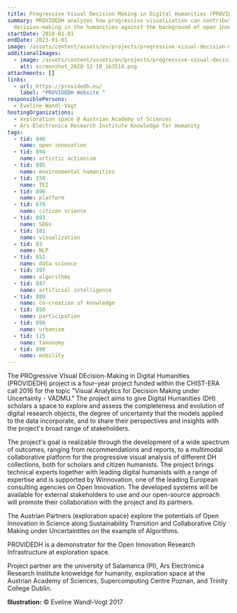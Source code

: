 ```yaml
---
title: Progressive Visual Decision Making in Digital Humanities (PROVIDEDH)
summary: PROVIDEDH analyzes how progressive visualization can contribute to
  decision-making in the humanities against the background of open innovation.
startDate: 2018-01-01
endDate: 2023-01-01
image: /assets/content/assets/en/projects/progressive-visual-decision-making-digital-humanities-providedh/cropped-providedh-long_2.png
additionalImages:
  - image: /assets/content/assets/en/projects/progressive-visual-decision-making-digital-humanities-providedh/additionalImages/screenshot_2020-12-10_163514.png
    alt: screenshot_2020-12-10_163514.png
attachments: []
links:
  - url: https://providedh.eu/
    label: "PROVIDEDH Website "
responsiblePersons:
  - Eveline Wandl-Vogt
hostingOrganizations:
  - exploration space @ Austrian Academy of Sciences
  - Ars Electronica Research Institute Knowledge for Humanity
tags:
  - tid: 840
    name: open innovation
  - tid: 894
    name: artistic actionism
  - tid: 895
    name: environmental humanities
  - tid: 150
    name: TEI
  - tid: 896
    name: platform
  - tid: 679
    name: citizen science
  - tid: 893
    name: SDGs
  - tid: 101
    name: visualization
  - tid: 83
    name: NLP
  - tid: 852
    name: data science
  - tid: 397
    name: algorithms
  - tid: 847
    name: artificial intelligence
  - tid: 889
    name: co-creation of knowledge
  - tid: 850
    name: participation
  - tid: 898
    name: urbanism
  - tid: 115
    name: taxonomy
  - tid: 899
    name: mobility
---
```

The PROgressive VIsual DEcision-Making in Digital Humanities (PROVIDEDH) project is a four-year project funded within the CHIST-ERA call 2016 for the topic "Visual Analytics for Decision Making under Uncertainty - VADMU." The project aims to give Digital Humanities (DH) scholars a space to explore and assess the completeness and evolution of digital research objects, the degree of uncertainty that the models applied to the data incorporate, and to share their perspectives and insights with the project's broad range of stakeholders.

The project's goal is realizable through the development of a wide spectrum of outcomes, ranging from recommendations and reports, to a multimodal collaborative platform for the progressive visual analysis of different DH collections, both for scholars and citizen humanists. The project brings technical experts together with leading digital humanists with a range of expertise and is supported by Winnovation, one of the leading European consulting agencies on Open Innovation. The developed systems will be available for external stakeholders to use and our open-source approach will promote their collaboration with the project and its partners.

The Austrian Partners (exploration space) explore the potentials of Open Innovation in Science along Sustainability Transition and Collaborative Citiy Making under Uncertaintites on the example of Algorithms.

PROVIDEDH is a demonstrator for the Open Innovation Research Infrastructure at exploration space.

Project partner are the university of Salamanca (PI), Ars Electronica Research Institute knoweldge for humanity, exploration space at the Austrian Academy of Sciences, Supercomputing Centre Poznan, and Trinity College Dublin.

**Illustration:** © Eveline Wandl-Vogt 2017
